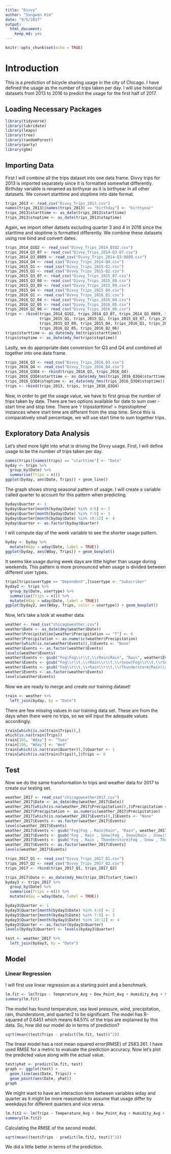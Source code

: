 ```yaml
---
title: "Divvy"
author: "Sungwan Kim"
date: "9/5/2017"
output: 
  html_document: 
    keep_md: yes
---
```


```r
knitr::opts_chunk$set(echo = TRUE)
```

# Introduction

This is a prediction of bicycle sharing usage in the city of Chicago. I have defined the usage as the number of trips taken per day. I will use historical datasets from 2013 to 2016 to predict the usage for the first half of 2017.


## Loading Necessary Packages

```r
library(tidyverse)
library(lubridate)
library(leaps)
library(tree)
library(randomForest)
library(party)
library(gbm)
```

## Importing Data

First I will combine all the trips dataset into one data frame. Divvy trips for 2013 is imported separately since it is formatted somewhat differently. Birthday variable is renamed as birthyear as it is birthyear in all other datasets. We convert starttime and stoptime into date format.
 
```r
trips_2013 <- read_csv("Divvy_Trips_2013.csv")
names(trips_2013)[names(trips_2013) == "birthday"] <- "birthyear"
trips_2013$starttime <- as_date(trips_2013$starttime)
trips_2013$stoptime <- as_date(trips_2013$stoptime)
```

Again, we import other datsets excluding quarter 3 and 4 in 2016 since the starttime and stoptime is formatted differently. We combine these datasets using row bind and convert dates.

```r
trips_2014_Q1Q2 <- read_csv("Divvy_Trips_2014_Q1Q2.csv")
trips_2014_Q3_07 <- read_csv("Divvy_Trips_2014-Q3-07.csv")
trips_2014_Q3_0809 <- read_csv("Divvy_Trips_2014-Q3-0809.csv")
trips_2014_Q4 <- read_csv("Divvy_Trips_2014-Q4.csv")
trips_2015_Q1 <- read_csv("Divvy_Trips_2015-Q1.csv")
trips_2015_Q2 <- read_csv("Divvy_Trips_2015-Q2.csv")
trips_2015_Q3_07 <- read_csv("Divvy_Trips_2015_07.csv")
trips_2015_Q3_08 <- read_csv("Divvy_Trips_2015_08.csv")
trips_2015_Q3_09 <- read_csv("Divvy_Trips_2015_09.csv")
trips_2015_Q4 <- read_csv("Divvy_Trips_2015_Q4.csv")
trips_2016_Q1 <- read_csv("Divvy_Trips_2016_Q1.csv")
trips_2016_Q2_04 <- read_csv("Divvy_Trips_2016_04.csv")
trips_2016_Q2_05 <- read_csv("Divvy_Trips_2016_05.csv")
trips_2016_Q2_06 <- read_csv("Divvy_Trips_2016_06.csv")
trips <- rbind(trips_2014_Q1Q2, trips_2014_Q3_07, trips_2014_Q3_0809, trips_2014_Q4, 
               trips_2015_Q1, trips_2015_Q2, trips_2015_Q3_07, trips_2015_Q3_08,
               trips_2015_Q3_09, trips_2015_Q4, trips_2016_Q1, trips_2016_Q2_04,
               trips_2016_Q2_05, trips_2016_Q2_06)
trips$starttime <- as_date(mdy_hm(trips$starttime))
trips$stoptime <- as_date(mdy_hm(trips$stoptime))
```

Lastly, we do appropriate date conversion for Q3 and Q4 and combined all together into one data frame.

```r
trips_2016_Q3 <- read_csv("Divvy_Trips_2016_Q3.csv")
trips_2016_Q4 <- read_csv("Divvy_Trips_2016_Q4.csv")
trips_2016_Q3Q4 <- rbind(trips_2016_Q3, trips_2016_Q4)
trips_2016_Q3Q4$starttime <- as_date(mdy_hms(trips_2016_Q3Q4$starttime))
trips_2016_Q3Q4$stoptime <- as_date(mdy_hms(trips_2016_Q3Q4$stoptime))
trips <- rbind(trips_2013, trips, trips_2016_Q3Q4)
```

Now, in order to get the usage value, we have to first group the number of trips taken by date. There are two options available for date to sum over - start time and stop time. There are 'r trips$starttime != trips$stoptime' instances where start time are different from the stop time. Since this is comparatively small percentage, we will use start time to sum together trips.

## Exploratory Data Analysis

Let's shed more light into what is driving the Divvy usage. First, I will define usage to be the number of trips taken per day.

```r
names(trips)[names(trips) == "starttime"] <- "Date"
byday <- trips %>%
  group_by(Date) %>% 
  summarise(Trips = n())
ggplot(byday, aes(Date, Trips)) + geom_line()
```

The graph shows strong seasonal pattern of usage. I will create a variable called quarter to account for this pattern when predicting.

```r
byday$Quarter <- 1
byday$Quarter[month(byday$Date) %in% 4:6] <- 2
byday$Quarter[month(byday$Date) %in% 7:9] <- 3
byday$Quarter[month(byday$Date) %in% 10:12] <- 4
byday$Quarter <- as.factor(byday$Quarter)
```


I will compute day of the week variable to see the shorter usage pattern.

```r
byday <- byday %>% 
  mutate(Wday = wday(Date, label = TRUE))
ggplot(byday, aes(Wday, Trips)) + geom_boxplot()
```

It seems like usage during week days are little higher than usage during weekends. This pattern is more pronounced when usage is divided between different user types.

```r
trips[trips$usertype == "Dependent",]$usertype <- "Subscriber"
byday2 <- trips %>% 
  group_by(Date, usertype) %>% 
  summarise(Trips = n()) %>% 
  mutate(Wday = wday(Date, label = TRUE))
ggplot(byday2, aes(Wday, Trips, color = usertype)) + geom_boxplot()
```

Now, let's take a look at weather data.

```r
weather <- read_csv("chicagoweather.csv")
weather$Date <- as_date(dmy(weather$Date))
weather$Precipitation[weather$Precipitation == "T"] <- 0
weather$Precipitation <- as.numeric(weather$Precipitation)
weather[which(is.na(weather$Events)),]$Events <- "None"
weather$Events <- as.factor(weather$Events)
levels(weather$Events)
weather$Events <- gsub("Fog|Fog\\r\\t,\\rRain|Rain", "Rain", weather$Events)
weather$Events <- gsub("Fog\\r\\t,\\rRain\\r\\t,\\rSnow|Fog\\r\\t,\\rSnow|Rain\\r\\t,\\rSnow|Snow", "Snow", weather$Events)
weather$Events <- gsub("Fog\\r\\t,\\rRain\\r\\t,\\rThunderstorm|Rain\\r\\t,\\rHail\\r\\t,\\rThunderstorm|Rain\\r\\t,\\rThunderstorm|Thunderstorm", "Thunderstorm", weather$Events)
weather$Events <- as.factor(weather$Events)
levels(weather$Events)
```

Now we are ready to merge and create our training dataset!

```r
train <- weather %>% 
  left_join(byday, by = "Date")
```

There are few missing values in our training data set. These are from the days when there were no trips, so we will input the adequate values accordingly.

```r
train[which(is.na(train$Trips)),]
which(is.na(train$Trips))
train[195, "Wday"] <- "Tues"
train[196, "Wday"] <- "Wed"
train[which(is.na(train$Quarter)),]$Quarter <- 1
train[which(is.na(train$Trips)),]$Trips <- 0
```

## Test

Now we do the same transformation to trips and weather data for 2017 to create our testing set.

```r
weather_2017 <- read_csv("chicagoweather2017.csv")
weather_2017$Date <- as_date(dmy(weather_2017$Date))
weather_2017[which(is.na(weather_2017$Precipitation)),]$Precipitation <- 0
weather_2017$Precipitation <- as.numeric(weather_2017$Precipitation)
weather_2017[which(is.na(weather_2017$Events)),]$Events <- "None"
weather_2017$Events <- as.factor(weather_2017$Events)
levels(weather_2017$Events)
weather_2017$Events <- gsub("Fog|Fog , Rain|Rain", "Rain", weather_2017$Events)
weather_2017$Events <- gsub("Fog , Rain , Snow|Fog , Snow|Rain , Snow|Snow", "Snow", weather_2017$Events)
weather_2017$Events <- gsub("Fog , Rain , Thunderstorm|Fog , Snow , Thunderstorm|Rain , Hail , Thunderstorm|Rain , Thunderstorm|Thunderstorm|Snow , Thunderstorm", "Thunderstorm", weather_2017$Events)
weather_2017$Events <- as.factor(weather_2017$Events)
levels(weather_2017$Events)

trips_2017_Q1 <- read_csv("Divvy_Trips_2017_Q1.csv")
trips_2017_Q2 <- read_csv("Divvy_Trips_2017_Q2.csv")
trips_2017 <- rbind(trips_2017_Q1, trips_2017_Q2)

trips_2017$Date <- as_date(mdy_hms(trips_2017$start_time))
byday3 <- trips_2017 %>% 
  group_by(Date) %>% 
  summarise(Trips = n()) %>% 
  mutate(Wday = wday(Date, label = TRUE))

byday3$Quarter <- 1
byday3$Quarter[month(byday3$Date) %in% 4:6] <- 2
byday3$Quarter[month(byday3$Date) %in% 7:9] <- 3
byday3$Quarter[month(byday3$Date) %in% 10:12] <- 4
byday3$Quarter <- as.factor(byday3$Quarter)
levels(byday3$Quarter) <- levels(byday3$Quarter)

test <- weather_2017 %>% 
  left_join(byday3, by = "Date")
```

## Model

### Linear Regression

I will first use linear regression as a starting point and a benchmark.

```r
lm.fit <- lm(Trips ~ Temperature_Avg + Dew_Point_Avg + Humidity_Avg + Sea_Level_Press_Avg + Visibility_Avg + Wind_Avg + Precipitation + Events + Wday + Quarter, train)
summary(lm.fit)
```

The model has found temperature, sea level pressure, wind, precipitation, rain, thunderstorm, and quarter2 to be significant. The model has R-squared of 0.6451 which means 64.51% of the trips are explained by this data. So, how did our model do in terms of prediction? 

```r
sqrt(mean((test$Trips - predict(lm.fit, test))^2))
```

The linear model has a root mean squared error(RMSE) of 2583.261. I have used RMSE for a metric to evaluate the prediction accuracy. Now let's plot the predicted value along with the actual value. 

```r
test$yhat <- predict(lm.fit, test)
graph <- ggplot(test) + 
  geom_line(aes(Date, Trips)) +
  geom_point(aes(Date, yhat))
graph
```

We might want to have an interaction term between variables wday and quarter as it might be more reasonable to assume that usage differ by weekdays for different quarters and vice versa. 

```r
lm.fit2 <- lm(Trips ~ Temperature_Avg + Dew_Point_Avg + Humidity_Avg + Sea_Level_Press_Avg + Visibility_Avg + Wind_Avg + Precipitation + Events + Wday * Quarter, train)
summary(lm.fit2)
```

Calculating the RMSE of the second model.

```r
sqrt(mean((test$Trips - predict(lm.fit2, test))^2))
```

We did a little better in terms of the prediction.


